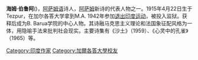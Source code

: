 {{unreferenced|time=2010-06-25T02:39:43+00:00}}
'''海姆·伯鲁阿'''({{bd|1915年|4月22日|1977年|4月9日|catIdx=Barua, Hem}})，[[阿萨姆语|阿萨姆语]]诗人，[[阿萨姆|阿萨姆]]新诗的代表人物之一。1915年4月22日生于Tezpur，在加尔各答大学拿到M.A. 1942年参加[[退出印度运动|退出印度运动]]，被投入监狱。获释后成为B. Barua学院的中心人物。其诗融马克思主义理论和法国象征配风格为一体，用隐喻手法来批判社会现实。主要诗集有《沙土》（1959）、《心灵中的孔雀》（1965）等。

{{Authority control}}
{{DEFAULTSORT: Barua, Hem}}
[[Category:印度作家|Category:印度作家]]
[[Category:加爾各答大學校友|Category:加爾各答大學校友]]